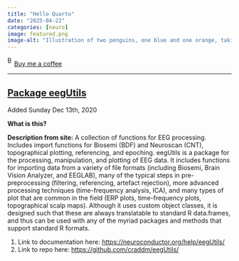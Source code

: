 ```yaml
---
title: "Hello Quarto"
date: "2025-04-22"
categories: [neuro]
image: featured.png
image-alt: "Illustration of two penguins, one blue and one orange, taking a selfie with a selfie stick. The moon in the background looks like the Quarto logo."
---
```



<link href="https://fonts.googleapis.com/css?family=Cookie" rel="stylesheet"><a class="bmc-button" target="_blank" href="https://www.buymeacoffee.com/JoscelinRocha">![Buy me a coffee](https://cdn.buymeacoffee.com/buttons/bmc-new-btn-logo.svg){alt="Buy me a coffee" width="15" height="21"}Buy me a coffee</a>

------------------------------------------------------------------------


## [Package eegUtils](https://neuroconductor.org/help/eegUtils/)

Added Sunday Dec 13th, 2020

**What is this?**

**Description from site:** A collection of functions for EEG processing.
Includes import functions for Biosemi (BDF) and Neuroscan (CNT),
topographical plotting, referencing, and epoching. eegUtils is a package
for the processing, manipulation, and plotting of EEG data. It includes
functions for importing data from a variety of file formats (including
Biosemi, Brain Vision Analyzer, and EEGLAB), many of the typical steps
in pre-preprocessing (filtering, referencing, artefact rejection), more
advanced processing techniques (time-frequency analysis, ICA), and many
types of plot that are common in the field (ERP plots, time-frequency
plots, topographical scalp maps). Although it uses custom object
classes, it is designed such that these are always translatable to
standard R data.frames, and thus can be used with any of the myriad
packages and methods that support standard R formats.

1.  Link to documentation here:
    <https://neuroconductor.org/help/eegUtils/>
2.  Link to repo here: <https://github.com/craddm/eegUtils/>